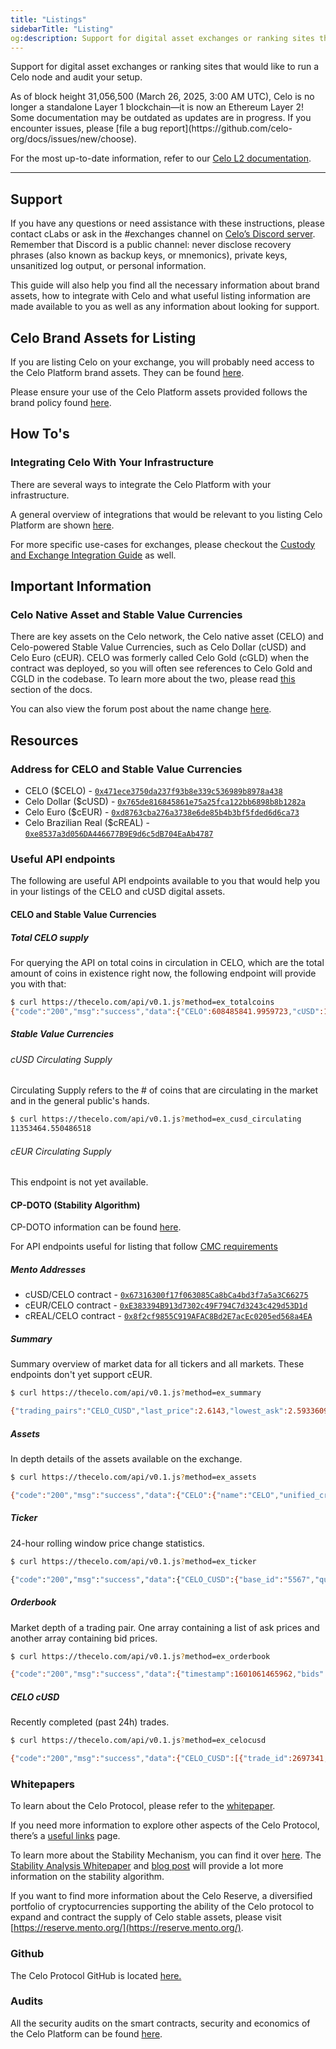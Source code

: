 ```yaml
---
title: "Listings"
sidebarTitle: "Listing"
og:description: Support for digital asset exchanges or ranking sites that would like to run a Celo node and audit your setup.
---
```


Support for digital asset exchanges or ranking sites that would like to run a Celo node and audit your setup.

<Warning>
As of block height 31,056,500 (March 26, 2025, 3:00 AM UTC), Celo is no longer a standalone Layer 1 blockchain—it is now an Ethereum Layer 2!
Some documentation may be outdated as updates are in progress. If you encounter issues, please [file a bug report](https://github.com/celo-org/docs/issues/new/choose).

For the most up-to-date information, refer to our [Celo L2 documentation](/build#celo-l2-mainnet).
</Warning>

---

## Support

If you have any questions or need assistance with these instructions, please contact cLabs or ask in the #exchanges channel on [Celo’s Discord server](https://chat.celo.org/). Remember that Discord is a public channel: never disclose recovery phrases (also known as backup keys, or mnemonics), private keys, unsanitized log output, or personal information.

This guide will also help you find all the necessary information about brand assets, how to integrate with Celo and what useful listing information are made available to you as well as any information about looking for support.

## Celo Brand Assets for Listing

If you are listing Celo on your exchange, you will probably need access to the Celo Platform brand assets. They can be found [here](https://celo.org/brand-kit).

Please ensure your use of the Celo Platform assets provided follows the brand policy found [here](https://celo.org/brand-kit-policy).

## How To's

### Integrating Celo With Your Infrastructure

There are several ways to integrate the Celo Platform with your infrastructure.

A general overview of integrations that would be relevant to you listing Celo Platform are shown [here](/integration/general).

For more specific use-cases for exchanges, please checkout the [Custody and Exchange Integration Guide](/integration/custody) as well.

## Important Information

### Celo Native Asset and Stable Value Currencies

There are key assets on the Celo network, the Celo native asset (CELO) and Celo-powered Stable Value Currencies, such as Celo Dollar (cUSD) and Celo Euro (cEUR). CELO was formerly called Celo Gold (cGLD) when the contract was deployed, so you will often see references to Celo Gold and CGLD in the codebase. To learn more about the two, please read [this](/developer/migrate/from-ethereum#the-celo-native-asset-and-the-celo-dollar) section of the docs.

You can also view the forum post about the name change [here](https://forum.celo.org/t/proposal-to-rename-celo-gold-to-celo-native-asset/528).

## Resources

### Address for CELO and Stable Value Currencies

- CELO (\$CELO) - [`0x471ece3750da237f93b8e339c536989b8978a438`](https://celo.blockscout.com/address/0x471ece3750da237f93b8e339c536989b8978a438/transactions)
- Celo Dollar (\$cUSD) - [`0x765de816845861e75a25fca122bb6898b8b1282a`](https://celo.blockscout.com/address/0x765de816845861e75a25fca122bb6898b8b1282a/transactions)
- Celo Euro (\$cEUR) - [`0xd8763cba276a3738e6de85b4b3bf5fded6d6ca73`](https://celo.blockscout.com/address/0xd8763cba276a3738e6de85b4b3bf5fded6d6ca73/transactions)
- Celo Brazilian Real (\$cREAL) - [`0xe8537a3d056DA446677B9E9d6c5dB704EaAb4787`](https://celo.blockscout.com/address/0xe8537a3d056DA446677B9E9d6c5dB704EaAb4787/transactions)

### Useful API endpoints

The following are useful API endpoints available to you that would help you in your listings of the CELO and cUSD digital assets.

#### CELO and Stable Value Currencies

##### Total CELO supply

For querying the API on total coins in circulation in CELO, which are the total amount of coins in existence right now, the following endpoint will provide you with that:

```sh
$ curl https://thecelo.com/api/v0.1.js?method=ex_totalcoins
{"code":"200","msg":"success","data":{"CELO":608485841.9959723,"cUSD":10250632.56099673}}
```

##### Stable Value Currencies

###### cUSD Circulating Supply

Circulating Supply refers to the # of coins that are circulating in the market and in the general public's hands.

```sh
$ curl https://thecelo.com/api/v0.1.js?method=ex_cusd_circulating
11353464.550486518
```

###### cEUR Circulating Supply

This endpoint is not yet available.

#### CP-DOTO (Stability Algorithm)

CP-DOTO information can be found [here](/what-is-celo/about-celo-l1/protocol/stability/doto).

For API endpoints useful for listing that follow [CMC requirements](https://docs.google.com/document/d/1S4urpzUnO2t7DmS_1dc4EL4tgnnbTObPYXvDeBnukCg/edit#)

##### Mento Addresses

- cUSD/CELO contract - [`0x67316300f17f063085Ca8bCa4bd3f7a5a3C66275`](https://celo.blockscout.com/address/0x67316300f17f063085Ca8bCa4bd3f7a5a3C66275/transactions)
- cEUR/CELO contract - [`0xE383394B913d7302c49F794C7d3243c429d53D1d`](https://celo.blockscout.com/address/0xE383394B913d7302c49F794C7d3243c429d53D1d/transactions)
- cREAL/CELO contract - [`0x8f2cf9855C919AFAC8Bd2E7acEc0205ed568a4EA`](https://celo.blockscout.com/address/0x8f2cf9855C919AFAC8Bd2E7acEc0205ed568a4EA/transactions)

##### Summary

Summary overview of market data for all tickers and all markets. These endpoints don't yet support cEUR.

```sh
$ curl https://thecelo.com/api/v0.1.js?method=ex_summary

{"trading_pairs":"CELO_CUSD","last_price":2.6143,"lowest_ask":2.5933609958506225,"highest_bid":2.5676,"base_volume":37524.32000000003,"quote_volume":14714.520000000002,"price_change_percent_24h":3.7027120070382127,"highest_price_24h":2.649,"lowest_price_24h":2.4787}}
```

##### Assets

In depth details of the assets available on the exchange.

```sh
$ curl https://thecelo.com/api/v0.1.js?method=ex_assets

{"code":"200","msg":"success","data":{"CELO":{"name":"CELO","unified_cryptoasset_id":"5567","can_withdraw":"true","can_deposit":"true","min_withdraw":"0.000000000000000001","max_withdraw":"0.000000000000000001","maker_fee":"0.00","taker_fee":"0.005"},"CUSD":{"name":"Celo Dollars","unified_cryptoasset_id":"825","can_withdraw":"true","can_deposit":"true","min_withdraw":"0.000000000000000001","max_withdraw":"0.000000000000000001","maker_fee":"0.00","taker_fee":"0.005"}}}
```

##### Ticker

24-hour rolling window price change statistics.

```sh
$ curl https://thecelo.com/api/v0.1.js?method=ex_ticker

{"code":"200","msg":"success","data":{"CELO_CUSD":{"base_id":"5567","quote_id":"825","last_price":2.6124,"quote_volume":14789.520000000002,"base_volume":37720.30000000003,"isFrozen":"0"}}}
```

##### Orderbook

Market depth of a trading pair. One array containing a list of ask prices and another array containing bid prices.

```sh
$ curl https://thecelo.com/api/v0.1.js?method=ex_orderbook

{"code":"200","msg":"success","data":{"timestamp":1601061465962,"bids":[["2.5964","100"]],"asks":[["2.622606871230003","100"]]}}
```

##### CELO cUSD

Recently completed (past 24h) trades.

```sh
$ curl https://thecelo.com/api/v0.1.js?method=ex_celocusd

{"code":"200","msg":"success","data":{"CELO_CUSD":[{"trade_id":2697341,"timestamp":1601061491,"price":0.38238291620515147,"quote_volume":25,"base_volume":65.37948987916423,"type":"Sell"},{"trade_id":2697336,"timestamp":1601061466,"price":0.382293821845672,"quote_volume":25,"base_volume":65.39472670341044,"type":"Sell"}]}}
```

### Whitepapers

To learn about the Celo Protocol, please refer to the [whitepaper](https://celo.org/papers).

If you need more information to explore other aspects of the Celo Protocol, there’s a [useful links](/what-is-celo/using-celo/) page.

To learn more about the Stability Mechanism, you can find it over [here](/what-is-celo/about-celo-l1/protocol/stability/doto).
The [Stability Analysis Whitepaper](https://celo.org/papers/Celo_Stability_Analysis.pdf) and [blog post](https://medium.com/celohq/a-look-at-the-celo-stability-analysis-white-paper-part-1-23edd5ef8b5) will provide a lot more information on the stability algorithm.

If you want to find more information about the Celo Reserve, a diversified portfolio of cryptocurrencies supporting the ability of the Celo protocol to expand and contract the supply of Celo stable assets, please visit [https://reserve.mento.org/](https://reserve.mento.org/).

### Github

The Celo Protocol GitHub is located [here.](https://github.com/celo-org/)

### Audits

All the security audits on the smart contracts, security and economics of the Celo Platform can be found [here](https://celo.org/audits).